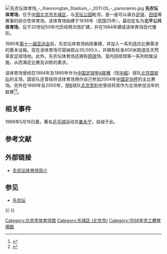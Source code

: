 {{Infobox 體育場館
|stadium_name=先农坛体育场
|nickname=
|fullname=
|logo=
|image=Xiannongtan South Side.jpg
|location=[[北京市|北京市]][[西城区|西城区]]先农坛路11号
|coordinates={{Coord|39.873995|116.395131|type:landmark_region:CN-11_source:GoogleMaps|display=inline,title}}
|broke_ground=
|built=
|opened=1936年
|renovated=
|expanded=
|closed=
|demolished=
|owner=
|operator=
|surface=
|architect=
|project_manager=
|construction_cost=
|structural engineer=
|services engineer=
|general_contractor=
|main_contractors=
|former_names=北平公共体育场
|tenants=<center>[[北京国安|北京国安]]（1994－1995）<br>[[北京北控凤凰足球俱乐部|北京北控凤凰]]（2016－至今）</center> 
|seating_capacity=3万人
}}
[[File:先农坛体育场_-_Xiannongtan_Stadium_-_2011.05_-_panoramio.jpg|thumb]]
'''先农坛体育场'''，位于[[中国|中国]][[北京市|北京市]][[东城区_(北京市)|东城区]]，与[[天坛公园|天坛公园]]毗邻，是一座可以承办[[足球|足球]]、[[田径|田径]]等赛事的综合性体育场。该体育场始建于1936年（民国25年），最初定名为'''北平公共体育场'''。后于20世纪50年代历经两次改扩建，并在1984年建成该体育场现代雏形。

1990年[[第十一届亚运会|第十一届亚运会]]前，先农坛体育场拆除重建，并加入一系列适应比赛需求的基本设施。现在该体育场可容纳观众30,000人，并拥有标准400米跑道及天然草皮足球场地。此外，先农坛体育场还拥有[[网球|网球]]场、室内田径馆等一系列附属设施，从而满足比赛及训练的需求。

该体育场曾经在1994年及1995年作为[[中国足球甲A联赛|中国足球甲A联赛]]（现[[中超|中超]]）球队[[北京国安队|北京国安队]]的主场，国安队还曾经将该体育场用作自己参加2004年[[中国足协杯|中国足协杯]]的主比赛场。另外在1999年及2000年，[[中国足球甲B联赛|甲B]]球队[[北京宽利|北京宽利]]也曾经将其作为主场参加当年的联赛<ref>{{Cite web |url=http://www.cycnet.com/encyclopedia/sport/football/chinasoccer/clubb/kuanliclub/000404004.htm |title=宽利足球俱乐部的2000年 |accessdate=2009-03-10 |archive-date=2008-12-16 |archive-url=https://web.archive.org/web/20081216052042/http://www.cycnet.com/encyclopedia/sport/football/chinasoccer/clubb/kuanliclub/000404004.htm |dead-url=no }}</ref><ref>{{Cite web |url=http://sports.sina.com.cn/china/9911/1712865.shtml |title=甲B第二十轮预测 但愿冷冬不怕“韩” |accessdate=2009-03-10 |archive-date=2005-02-11 |archive-url=https://web.archive.org/web/20050211081212/http://sports.sina.com.cn/china/9911/1712865.shtml |dead-url=no }}</ref>。

==相关事件==
1968年5月16日晨，著名[[乒乓球|乒乓球]]运动员[[姜永宁|姜永宁]]，自缢于此。

==参考文献==
{{Reflist}}

==外部链接==
*[https://web.archive.org/web/20110719143700/http://sports.tom.com/2007-12-05/0CVE/24337647.html 先农坛体育场简介]

==参见==
*[[先农坛|先农坛]]

{{-}}
{{北京国安足球俱乐部}}

[[Category:北京市体育场馆|Category:北京市体育场馆]]
[[Category:东城区_(北京市)|Category:东城区 (北京市)]]
[[Category:1936年完工體育場館|Category:1936年完工體育場館]]